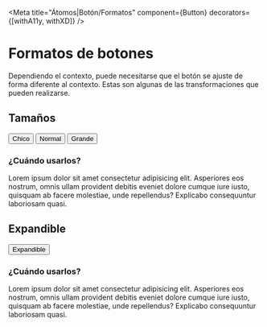 <!-- Addons -->

<!-- Component -->

<Meta
  title="Átomos|Botón/Formatos"
  component={Button}
  decorators={[withA11y, withXD]} />


# Formatos de botones

Dependiendo el contexto, puede necesitarse que el botón se ajuste de forma diferente al contexto.
Estas son algunas de las transformaciones que pueden realizarse.

## Tamaños

<Preview>
  <Story name="Tamaños">
    <div className="buttons-container">
        <Button type="secondary" size="small">Chico</Button>
        <Button type="secondary">Normal</Button>
        <Button type="secondary" size="large">Grande</Button>
    </div>
  </Story>
</Preview>

### ¿Cuándo usarlos?

Lorem ipsum dolor sit amet consectetur adipisicing elit. Asperiores eos nostrum, omnis ullam provident debitis eveniet dolore cumque iure iusto, quisquam ab facere molestiae, unde repellendus? Explicabo consequuntur laboriosam quasi.

## Expandible

<Preview>
  <Story name="Expandible">
    <div className="buttons-container">
        <Button type="secondary" block={true}>Expandible</Button>
    </div>
  </Story>
</Preview>

### ¿Cuándo usarlos?

Lorem ipsum dolor sit amet consectetur adipisicing elit. Asperiores eos nostrum, omnis ullam provident debitis eveniet dolore cumque iure iusto, quisquam ab facere molestiae, unde repellendus? Explicabo consequuntur laboriosam quasi.